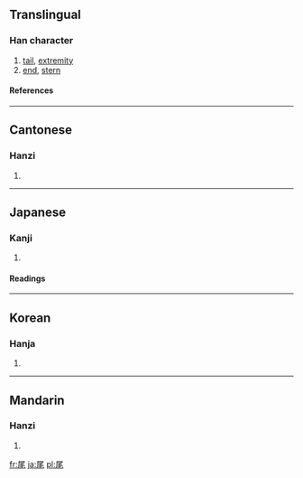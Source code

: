 ==Translingual==
===Han character===
{{Han char|rn=44|rad=尸|as=04|sn=7|four=7721<sub>4</sub>|canj=尸竹手山 (SHQU)|ids=⿸[[尸]][[毛]]}}
# [[tail]], [[extremity]]
# [[end]], [[stern]]
====References====
{{Han ref|kx=0300.160|dkj=07650|dj=0596.120|hdz=20966.160|uh=5C3E|ud=23614|bh=A7C0|bd=42944}}
----

==Cantonese==
===Hanzi===
{{yue-hanzi|jyut=|y=mei5}}
# {{defn|Cantonese}}
----
==Japanese==
===Kanji===
{{ja-kanji|grade=c|rs=尸04}}
# {{defn|Japanese}} 
====Readings====
{{ja-readings|on=[[び]] (bi)|kun=[[お]] (o)}}
----
==Korean==
===Hanja===
{{ko-hanja|hangeul=[[미]]|rv=mi|mr=mi}}
# {{defn|Korean}}
----

==Mandarin==
===Hanzi===
{{cmn-hanzi|pin=[[wěi]] ([[wei3]])|wg=wei<sup>3</sup>}}
# {{defn|Mandarin}}

[[fr:尾]]
[[ja:尾]]
[[pl:尾]]